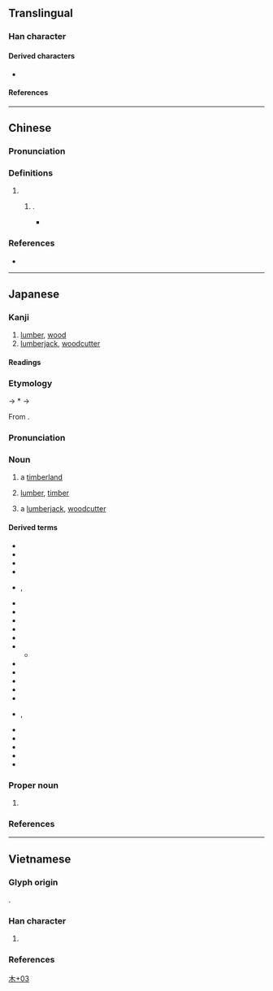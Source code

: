{{character info/new}}
==Translingual==

===Han character===
{{Han char|rn=75|rad=木|as=03|sn=7|four=42970|canj=DU|ids=⿰木山}}

====Derived characters====
* {{l|mul|𡷻}}

====References====
{{Han ref|kx=0513.011|dkj=14488|dj=0898.100|hdz=80019.120|uh=6763}}

----

==Chinese==
{{zh-forms}}

===Pronunciation===
{{zh-pron
|m=shān
|cat=
}}

===Definitions===
{{zh-hanzi}}

# {{uncertain|zh}}
## {{n-g|A variant form of {{zh-l|櫋}}}}.
##* {{zh-x|瓦 屋 則 用 磚 裹 杣{shān} 簷，草 屋 則 用 泥 圬 上下，既 防 延 燒，且 易 救護。||CL|ref={{w2|zh|王禎 (元朝)|王禎}} (''[[w:Wang Zhen (inventor)|Wang Zhen]]'') {{w2|zh|pref=《|王禎農書|suf=·}}{{w2|zh|s:王禎農書/卷二十二#△法製長生屋|卷二十二|suf=》}}}}

===References===
* {{R:zh:CNS|e|4f66}}

----

==Japanese==

===Kanji===
{{ja-kanji|grade=|rs=木03}}

# [[lumber]], [[wood]]
# [[lumberjack]], [[woodcutter]]

====Readings====
{{ja-readings
|kun=そま-
}}

===Etymology===
{{wp|lang=ja}}
{{ja-kanjitab|そま|yomi=k}}
{{IPAfont|⟨so<sub>1</sub>ma⟩}} → *{{IPAchar|/sʷoma/}} → {{IPAchar|/soma/}}

From {{inh|ja|ojp|sort=そま|-}}.

{{rfe|ja}}

===Pronunciation===
{{ja-pron|y=k|そま|acc=0|acc2=1|acc_ref=DJR|acc2_ref=DJR}}

===Noun===
{{ja-noun|そま}}

# a [[timberland]]
#: {{syn|ja|杣山|tr=somayama}}
# [[lumber]], [[timber]]
#: {{syn|ja|杣木|tr=somagi}}
# a [[lumberjack]], [[woodcutter]]
#: {{syn|ja|杣人|tr=somabito}}

====Derived terms====
{{der-top3}}
* {{ja-r|杣板|そまいた}}
* {{ja-r|杣%入り|そま%いり}}
* {{ja-r|杣%入れ|そま%いれ}}
* {{ja-r|杣角|そまかく}}
* {{ja-r|杣方|そまかた|rom=-}}, {{ja-r|杣形|そまかた}}
* {{ja-r|杣川|そまがわ}}
* {{ja-r|杣%木|そま%ぎ}}
* {{ja-r|杣下し|そまくだし}}
* {{ja-r|杣%小屋|そま%ごや}}
* {{ja-r|杣%田|^そま%た}}
* {{ja-r|杣%田|^そま%だ}}
** {{ja-r|杣%田%細%工|^そま%だ%-ざい%く}}
* {{ja-r|杣%出し|そま%だし}}
* {{ja-r|杣%立つ|そま%たつ}}
* {{ja-r|杣作り|そまつくり}}
* {{ja-r|杣%取り|そま%どり}}
* {{ja-r|杣判|そまはん}}
* {{ja-r|杣人|そまびと}}, {{ja-r|杣人|そまうど}}
* {{ja-r|杣%夫|そま%ふ}}
* {{ja-r|杣道|そまみち}}
* {{ja-r|杣山|そまやま}}
* {{ja-r|蓬が杣|よもぎ が そま}}
* {{ja-r|我が立つ杣|わが たつ そま}}
{{der-bottom}}

===Proper noun===
{{ja-pos|proper|そま}}

# {{surname|lang=ja|A=a|nodot=1|sort=そま}}

===References===
<references/>

[[Category:Japanese-only CJKV Characters|木+03]]

----

==Vietnamese==

===Glyph origin===
{{Han compound|木#Vietnamese|山#Vietnamese|c1=s|c2=p|t1=wood; tree|tr2={{vi-l|sơn}}|ls=psc}}.

===Han character===
{{vi-readings|rs=木03
|nom=sơn-gdhn
}}

# {{Nom form of|sơn|{{vern|Toxicodendron succedaneum}}}}

===References===
<references/>